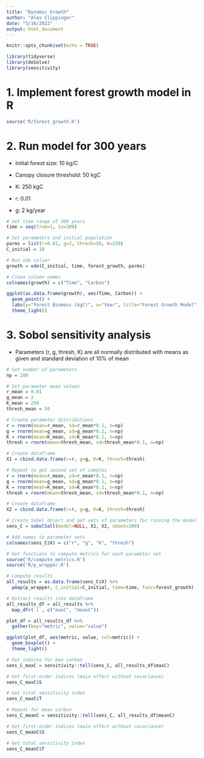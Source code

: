 ```yaml
---
title: "Dynamic Growth"
author: "Alex Clippinger"
date: "5/16/2022"
output: html_document
---
```


```r
knitr::opts_chunk$set(echo = TRUE)

library(tidyverse)
library(deSolve)
library(sensitivity)
```

# 1. Implement forest growth model in R

```r
source('R/forest_growth.R')
```

# 2. Run model for 300 years

- Initial forest size: 10 kg/C

- Canopy closure threshold: 50 kgC

- K: 250 kgC

- r: 0.01

- g: 2 kg/year

```r
# Set time range of 300 years
time = seq(from=1, to=300)

# Set parameters and initial population
parms = list(r=0.01, g=2, thresh=50, K=250)
C_initial = 10

# Run ode solver
growth = ode(C_initial, time, forest_growth, parms)

# Clean column names
colnames(growth) = c("Time", "Carbon")
```

```r
ggplot(as.data.frame(growth), aes(Time, Carbon)) + 
  geom_point() +
  labs(y="Forest Biomass (kgC)", x="Year", title="Forest Growth Model") +
  theme_light()
```

# 3. Sobol sensitivity analysis

- Parameters (r, g, thresh, K) are all normally distributed with means as given and standard deviation of 10% of mean

```r
# Set number of parameters
np = 100

# Set parameter mean values
r_mean = 0.01
g_mean = 2
K_mean = 250
thresh_mean = 50

# Create parameter distributions
r = rnorm(mean=r_mean, sd=r_mean*0.1, n=np)
g = rnorm(mean=g_mean, sd=g_mean*0.1, n=np)
K = rnorm(mean=K_mean, sd=K_mean*0.1, n=np)
thresh = rnorm(mean=thresh_mean, sd=thresh_mean*0.1, n=np)

# Create dataframe
X1 = cbind.data.frame(r=r, g=g, K=K, thresh=thresh)

# Repeat to get second set of samples
r = rnorm(mean=r_mean, sd=r_mean*0.1, n=np)
g = rnorm(mean=g_mean, sd=g_mean*0.1, n=np)
K = rnorm(mean=K_mean, sd=K_mean*0.1, n=np)
thresh = rnorm(mean=thresh_mean, sd=thresh_mean*0.1, n=np)

# Create dataframe
X2 = cbind.data.frame(r=r, g=g, K=K, thresh=thresh)

# Create Sobel object and get sets of parameters for running the model
sens_C = sobolSalt(model=NULL, X1, X2, nboot=300)

# Add names to parameter sets
colnames(sens_C$X) = c("r", "g", "K", "thresh")

# Get functions to compute metrics for each parameter set
source('R/compute_metrics.R')
source('R/p_wrapper.R')

# Compute results
all_results = as.data.frame(sens_C$X) %>% 
  pmap(p_wrapper, C_initial=C_initial, time=time, func=forest_growth)

# Extract results into dataframe
all_results_df = all_results %>% 
  map_dfr(`[`, c("maxC", "meanC"))
```

```r
plot_df = all_results_df %>% 
  gather(key="metric", value="value")

ggplot(plot_df, aes(metric, value, col=metric)) +
  geom_boxplot() +
  theme_light()
```

```r
# Get indices for max carbon
sens_C_maxC = sensitivity::tell(sens_C, all_results_df$maxC)

# Get first-order indices (main effect without covariance)
sens_C_maxC$S

# Get total sensitivity index
sens_C_maxC$T

# Repeat for mean carbon
sens_C_meanC = sensitivity::tell(sens_C, all_results_df$meanC)

# Get first-order indices (main effect without covariance)
sens_C_meanC$S

# Get total sensitivity index
sens_C_meanC$T
```

